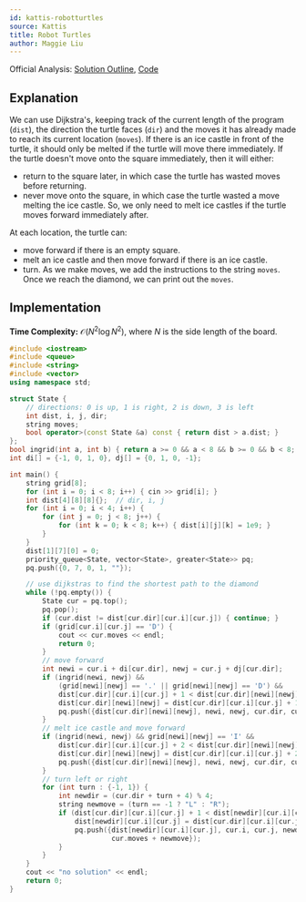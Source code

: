```yaml
---
id: kattis-robotturtles
source: Kattis
title: Robot Turtles
author: Maggie Liu
---
```


Official Analysis:
[Solution Outline](https://vthspc.cs.vt.edu/assets/files/outlines-vths-2016-20584eee6ff9cc2b00f5b30baf0c4d22.pdf),
[Code](https://icpc.cs.vt.edu/hs/2016/judge/robotturtles/submissions/accepted/)

## Explanation

We can use Dijkstra's, keeping track of the current length of the program
($\texttt{dist}$), the direction the turtle faces ($\texttt{dir}$) and the moves
it has already made to reach its current location ($\texttt{moves}$). If there
is an ice castle in front of the turtle, it should only be melted if the turtle
will move there immediately. If the turtle doesn't move onto the square
immediately, then it will either:

- return to the square later, in which case the turtle has wasted moves before
  returning.
- never move onto the square, in which case the turtle wasted a move melting the
  ice castle.
So, we only need to melt ice castles if the turtle moves forward immediately after.

At each location, the turtle can:

- move forward if there is an empty square.
- melt an ice castle and then move forward if there is an ice castle.
- turn.
As we make moves, we add the instructions to the string $\texttt{moves}$. Once we
reach the diamond, we can print out the $\texttt{moves}$.

## Implementation

**Time Complexity:** $\mathcal{O}(N^2\log N^2)$, where $N$ is the side length of
the board.

<LanguageSection>

<CPPSection>

```cpp
#include <iostream>
#include <queue>
#include <string>
#include <vector>
using namespace std;

struct State {
	// directions: 0 is up, 1 is right, 2 is down, 3 is left
	int dist, i, j, dir;
	string moves;
	bool operator>(const State &a) const { return dist > a.dist; }
};
bool ingrid(int a, int b) { return a >= 0 && a < 8 && b >= 0 && b < 8; }
int di[] = {-1, 0, 1, 0}, dj[] = {0, 1, 0, -1};

int main() {
	string grid[8];
	for (int i = 0; i < 8; i++) { cin >> grid[i]; }
	int dist[4][8][8]{};  // dir, i, j
	for (int i = 0; i < 4; i++) {
		for (int j = 0; j < 8; j++) {
			for (int k = 0; k < 8; k++) { dist[i][j][k] = 1e9; }
		}
	}
	dist[1][7][0] = 0;
	priority_queue<State, vector<State>, greater<State>> pq;
	pq.push({0, 7, 0, 1, ""});

	// use dijkstras to find the shortest path to the diamond
	while (!pq.empty()) {
		State cur = pq.top();
		pq.pop();
		if (cur.dist != dist[cur.dir][cur.i][cur.j]) { continue; }
		if (grid[cur.i][cur.j] == 'D') {
			cout << cur.moves << endl;
			return 0;
		}
		// move forward
		int newi = cur.i + di[cur.dir], newj = cur.j + dj[cur.dir];
		if (ingrid(newi, newj) &&
		    (grid[newi][newj] == '.' || grid[newi][newj] == 'D') &&
		    dist[cur.dir][cur.i][cur.j] + 1 < dist[cur.dir][newi][newj]) {
			dist[cur.dir][newi][newj] = dist[cur.dir][cur.i][cur.j] + 1;
			pq.push({dist[cur.dir][newi][newj], newi, newj, cur.dir, cur.moves + "F"});
		}
		// melt ice castle and move forward
		if (ingrid(newi, newj) && grid[newi][newj] == 'I' &&
		    dist[cur.dir][cur.i][cur.j] + 2 < dist[cur.dir][newi][newj]) {
			dist[cur.dir][newi][newj] = dist[cur.dir][cur.i][cur.j] + 2;
			pq.push({dist[cur.dir][newi][newj], newi, newj, cur.dir, cur.moves + "XF"});
		}
		// turn left or right
		for (int turn : {-1, 1}) {
			int newdir = (cur.dir + turn + 4) % 4;
			string newmove = (turn == -1 ? "L" : "R");
			if (dist[cur.dir][cur.i][cur.j] + 1 < dist[newdir][cur.i][cur.j]) {
				dist[newdir][cur.i][cur.j] = dist[cur.dir][cur.i][cur.j] + 1;
				pq.push({dist[newdir][cur.i][cur.j], cur.i, cur.j, newdir,
				         cur.moves + newmove});
			}
		}
	}
	cout << "no solution" << endl;
	return 0;
}
```

</CPPSection>

</LanguageSection>
